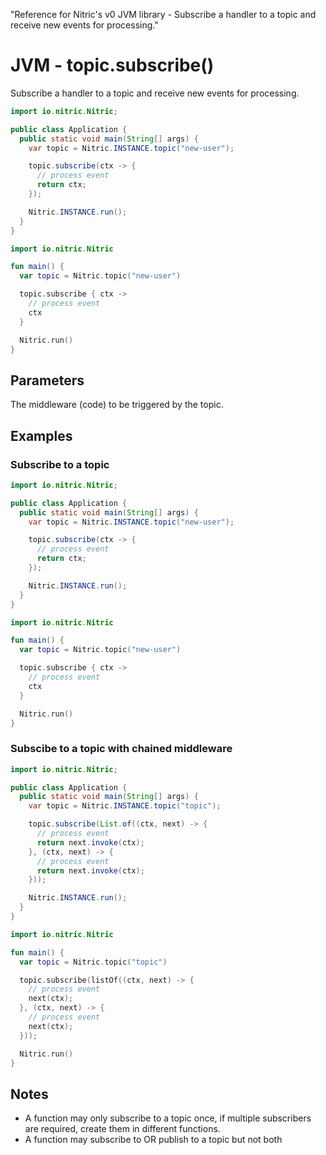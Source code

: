   "Reference for Nitric's v0 JVM library - Subscribe a handler to a topic and receive new events for processing."

# JVM - topic.subscribe()

Subscribe a handler to a topic and receive new events for processing.

<Tabs syncKey="jvm-lang">

<TabItem label="Java">

```java
import io.nitric.Nitric;

public class Application {
  public static void main(String[] args) {
    var topic = Nitric.INSTANCE.topic("new-user");

    topic.subscribe(ctx -> {
      // process event
      return ctx;
    });

    Nitric.INSTANCE.run();
  }
}
```

</TabItem>

<TabItem label="Kotlin">

```kotlin
import io.nitric.Nitric

fun main() {
  var topic = Nitric.topic("new-user")

  topic.subscribe { ctx ->
    // process event
    ctx
  }

  Nitric.run()
}
```

</TabItem>

</Tabs>

## Parameters

<Properties>
  <Property
    name="middleware"
    required
    type="Middleware<EventContext> or List<Middleware<EventContext>>"
  >
    The middleware (code) to be triggered by the topic.
  </Property>
</Properties>

## Examples

### Subscribe to a topic

<Tabs syncKey="jvm-lang">

<TabItem label="Java">

```java
import io.nitric.Nitric;

public class Application {
  public static void main(String[] args) {
    var topic = Nitric.INSTANCE.topic("new-user");

    topic.subscribe(ctx -> {
      // process event
      return ctx;
    });

    Nitric.INSTANCE.run();
  }
}
```

</TabItem>

<TabItem label="Kotlin">

```kotlin
import io.nitric.Nitric

fun main() {
  var topic = Nitric.topic("new-user")

  topic.subscribe { ctx ->
    // process event
    ctx
  }

  Nitric.run()
}
```

</TabItem>

</Tabs>

### Subscibe to a topic with chained middleware

<Tabs syncKey="jvm-lang">

<TabItem label="Java">

```java
import io.nitric.Nitric;

public class Application {
  public static void main(String[] args) {
    var topic = Nitric.INSTANCE.topic("topic");

    topic.subscribe(List.of((ctx, next) -> {
      // process event
      return next.invoke(ctx);
    }, (ctx, next) -> {
      // process event
      return next.invoke(ctx);
    }));

    Nitric.INSTANCE.run();
  }
}
```

</TabItem>

<TabItem label="Kotlin">

```kotlin
import io.nitric.Nitric

fun main() {
  var topic = Nitric.topic("topic")

  topic.subscribe(listOf((ctx, next) -> {
    // process event
    next(ctx);
  }, (ctx, next) -> {
    // process event
    next(ctx);
  }));

  Nitric.run()
}
```

</TabItem>

</Tabs>

## Notes

- A function may only subscribe to a topic once, if multiple subscribers are required, create them in different functions.
- A function may subscribe to OR publish to a topic but not both
